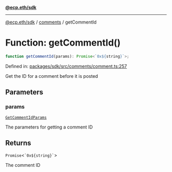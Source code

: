 [**@ecp.eth/sdk**](../../index.mdx)

***

[@ecp.eth/sdk](/sdk-reference/index.mdx) / [comments](/sdk-reference/comments/index.mdx) / getCommentId

# Function: getCommentId()

```ts
function getCommentId(params): Promise<`0x${string}`>;
```

Defined in: [packages/sdk/src/comments/comment.ts:257](https://github.com/ecp-eth/comments-monorepo/blob/main/packages/sdk/src/comments/comment.ts#L257)

Get the ID for a comment before it is posted

## Parameters

### params

[`GetCommentIdParams`](/sdk-reference/comments/type-aliases/GetCommentIdParams.mdx)

The parameters for getting a comment ID

## Returns

`Promise`\<`` `0x${string}` ``\>

The comment ID
